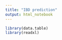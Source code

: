 ```yaml
---
title: "IBD prediction"
output: html_notebook
---
```


```r
library(data.table)
library(readxl)
```

